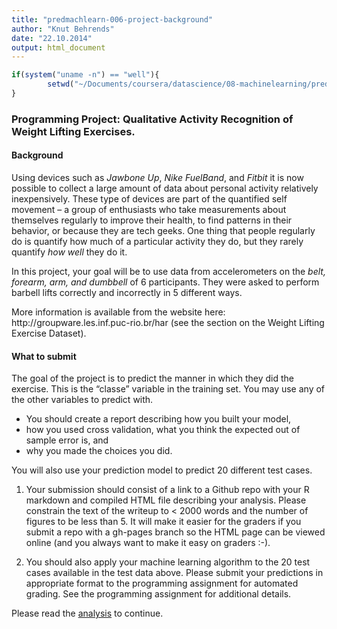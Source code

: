 ```yaml
---
title: "predmachlearn-006-project-background"
author: "Knut Behrends"
date: "22.10.2014"
output: html_document
---
```


```r
if(system("uname -n") == "well"){
        setwd("~/Documents/coursera/datascience/08-machinelearning/predmachlearn-006-project")
}

```

###  Programming Project: Qualitative Activity Recognition of Weight Lifting Exercises. 

#### Background

Using devices such as *Jawbone Up*, *Nike FuelBand*, and *Fitbit* it is now possible to collect a large amount of data about personal activity relatively inexpensively. These type of devices are part of the quantified self movement – a group of enthusiasts who take measurements about themselves regularly to improve their health, to find patterns in their behavior, or because they are tech geeks. One thing that people regularly do is quantify how much of a particular activity they do, but they rarely quantify *how well* they do it. 

In this project, your goal will be to use data from accelerometers on the *belt, forearm, arm, and dumbbell* of 6 participants. They were asked to perform barbell lifts correctly and incorrectly in 5 different ways. 

More information is available from the website here: http://groupware.les.inf.puc-rio.br/har (see the section on the Weight Lifting Exercise Dataset). 


#### What to submit

The goal of the project is to predict the manner in which they did the exercise. This is the "classe" variable in the training set. You may use any of the other variables to predict with. 

  - You should create a report describing how you built your model, 
  - how you used cross validation, what you think the expected out of sample error is, and 
  - why you made the choices you did. 
  
You will also use your prediction model to predict 20 different test cases. 

1. Your submission should consist of a link to a Github repo with your R markdown and compiled HTML file describing your analysis. Please constrain the text of the writeup to < 2000 words and the number of figures to be less than 5. It will make it easier for the graders if you submit a repo with a gh-pages branch so the HTML page can be viewed online (and you always want to make it easy on graders :-).

2. You should also apply your machine learning algorithm to the 20 test cases available in the test data above. Please submit your predictions in appropriate format to the programming assignment for automated grading. See the programming assignment for additional details. 

Please read the [analysis](project-weightliftingdata.html) to continue.
